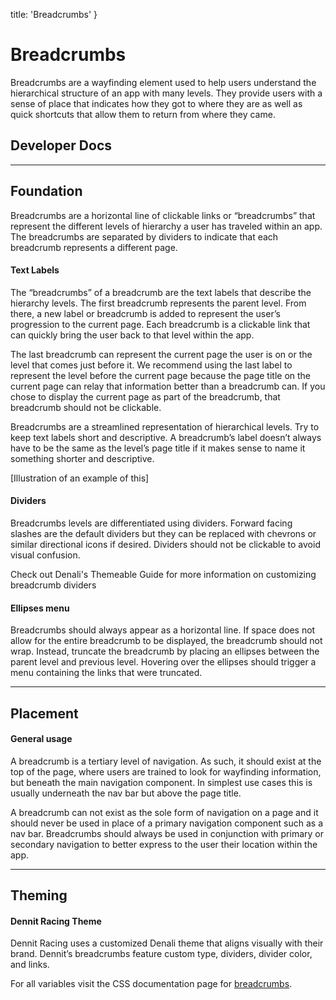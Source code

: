 
  title: 'Breadcrumbs'
}

# Breadcrumbs

Breadcrumbs are a wayfinding element used to help users understand the hierarchical structure of an app with many levels. They provide users with a sense of place that indicates how they got to where they are as well as quick shortcuts that allow them to return from where they came.

<!-- <iframe src="https://denali-design.github.io/denali-css/?path=/story/components-breadcrumbs--default" height="400px" width="100%" /> -->

## Developer Docs

<div className="row">
  <ResourceCard name="CSS" icon="css" caption="Avaiable Now" link="https://denali-design.github.io/denali-css/?path=/story/components-breadcrumbs--default" />
  <ResourceCard name="Ember" icon="ember" caption="Avaiable Now" link="https://denali-design.github.io/denali-ember/?path=/story/denalibreadcrumb--default" />
  <ResourceCard name="React" icon="react" caption="Coming Soon" disabled />
</div>

---

## Foundation
Breadcrumbs are a horizontal line of clickable links or “breadcrumbs” that represent the different levels of hierarchy a user has traveled within an app. The breadcrumbs are separated by dividers to indicate that each breadcrumb represents a different page. 

<SingleImage image="/images/components/breadcrumbs/foundation.png"/>

#### Text Labels
The “breadcrumbs” of a breadcrumb are the text labels that describe the hierarchy levels. The first breadcrumb represents the parent level. From there, a new label or breadcrumb is added to represent the user’s progression to the current page. Each breadcrumb is a clickable link that can quickly bring the user back to that level within the app. 

<DoubleImage 
  firstType="do"
  firstImage="/images/components/breadcrumbs/foundation-do.png"
  firstCaption="list the current page in a breadcrumnb as text instead of a link."
  secondType="dont"
  secondImage="/images/components/breadcrumbs/foundation-dont.png"
  secondCaption="list the current page in a breadcrumb as a link."
/>

The last breadcrumb can represent the current page the user is on or the level that comes just before it. We recommend using the last label to represent the level before the current page because the page title on the current page can relay that information better than a breadcrumb can. If you chose to display the current page as part of the breadcrumb, that breadcrumb should not be clickable. 

<SingleImage image="/images/components/breadcrumbs/foundation-2.png"/>

Breadcrumbs are a streamlined representation of hierarchical levels. Try to keep text labels short and descriptive. A breadcrumb’s label doesn’t always have to be the same as the level’s page title if it makes sense to name it something shorter and descriptive. 

[Illustration of an example of this]

#### Dividers
Breadcrumbs levels are differentiated using dividers. Forward facing slashes are the default dividers but they can be replaced with chevrons or similar directional icons if desired. Dividers should not be clickable to avoid visual confusion.

<SingleImage image="/images/components/breadcrumbs/dividers.png"/>

<Alert type="info" icon="paint-bucket">
  <p>Check out Denali's Themeable Guide for more information on customizing breadcrumb dividers</p>
</ Alert>

#### Ellipses menu
Breadcrumbs should always appear as a horizontal line. If space does not allow for the entire breadcrumb to be displayed, the breadcrumb should not wrap. Instead, truncate the breadcrumb by placing an ellipses between the parent level and previous level. Hovering over the ellipses should trigger a menu containing the links that were truncated.

<SingleImage image="/images/components/breadcrumbs/ellipses.png"/>

---

## Placement

#### General usage 
A breadcrumb is a tertiary level of navigation. As such, it should exist at the top of the page, where users are trained to look for wayfinding information, but beneath the main navigation component. In simplest use cases this is usually underneath the nav bar but above the page title. 

<DoubleImage 
  firstType="do"
  firstImage="/images/components/breadcrumbs/placement-do.png"
  firstCaption="place a breadcrumb underneath the main navigation component, above the page’s content."
  secondType="dont"
  secondImage="/images/components/breadcrumbs/placement-dont.png"
  secondCaption="place breadcrumb within a page’s content."
/>

A breadcrumb can not exist as the sole form of navigation on a page and it should never be used in place of a primary navigation component such as a nav bar. Breadcrumbs should always be used in conjunction with primary or secondary navigation to better express to the user their location within the app.

<SingleImage image="/images/components/breadcrumbs/placement.png"/>

---

## Theming

#### Dennit Racing Theme 
Dennit Racing uses a customized Denali theme that aligns visually with their brand. Dennit’s breadcrumbs feature custom type, dividers, divider color, and links.

<SingleImage image="/images/components/breadcrumbs/theme.png"/>

For all variables visit the CSS documentation page for [breadcrumbs](https://denali-design.github.io/denali-css/?path=/story/get-started-variables--page#breadcrumb).


